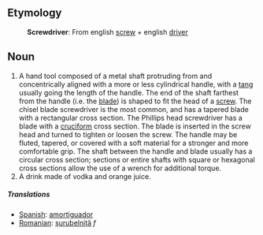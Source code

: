 ==Etymology==
:'''Screwdriver''': From english [[screw]] + english [[driver]]

==Noun==
#A hand tool composed of a metal shaft protruding from and concentrically aligned with a more or less cylindrical handle, with a [[tang]] usually going the length of the handle. The end of the shaft farthest from the handle (i.e. the [[blade]]) is shaped to fit the head of a [[screw]]. The chisel blade screwdriver is the most common, and has a tapered blade with a rectangular cross section. The Phillips head screwdriver has a blade with a [[cruciform]] cross section. The blade is inserted in the screw head and turned to tighten or loosen the screw. The handle may be fluted, tapered, or covered with a soft material for a stronger and more comfortable grip. The shaft between the handle and blade usually has a circular cross section; sections or entire shafts with square or hexagonal cross sections allow the use of a wrench for additional torque.
#A drink made of vodka and orange juice.

=====Translations=====
*[[Spanish]]: [[amortiguador]]
*[[Romanian]]: [[şurubelniţă]] ''f''